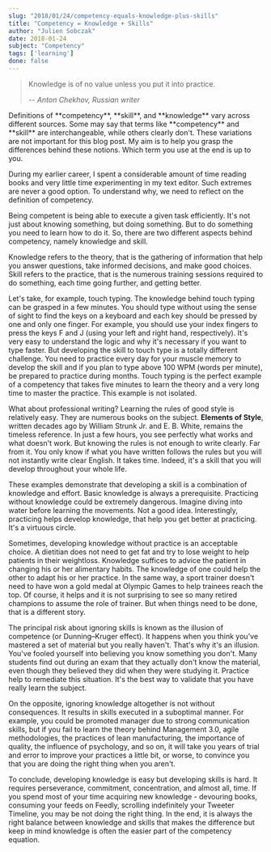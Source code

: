 ```yaml
---
slug: "2018/01/24/competency-equals-knowledge-plus-skills"
title: "Competency = Knowledge + Skills"
author: "Julien Sobczak"
date: 2018-01-24
subject: "Competency"
tags: ['learning']
done: false
---
```



> Knowledge is of no value unless you put it into practice.
>
> -- <cite>Anton Chekhov, Russian writer</cite>

<Admonition type="caution" className="license">
  Definitions of **competency**, **skill**, and **knowledge** vary across different sources. Some may say that terms like **competency** and **skill** are interchangeable, while others clearly don't. These variations are not important for this blog post. My aim is to help you grasp the differences behind these notions. Which term you use at the end is up to you.
</Admonition>

During my earlier career, I spent a considerable amount of time reading books and very little time experimenting in my text editor. Such extremes are never a good option. To understand why, we need to reflect on the definition of competency.

Being competent is being able to execute a given task efficiently. It's not just about knowing something, but doing something. But to do something you need to learn how to do it. So, there are two different aspects behind competency, namely knowledge and skill.

Knowledge refers to the theory, that is the gathering of information that help you answer questions, take informed decisions, and make good choices. Skill refers to the practice, that is the numerous training sessions required to do something, each time going further, and getting better.

Let's take, for example, touch typing. The knowledge behind touch typing can be grasped in a few minutes. You should type without using the sense of sight to find the keys on a keyboard and each key should be pressed by one and only one finger. For example, you should use your index fingers to press the keys F and J (using your left and right hand, respectively). It's very easy to understand the logic and why it's necessary if you want to type faster. But developing the skill to touch type is a totally different challenge. You need to practice every day for your muscle memory to develop the skill and if you plan to type above 100 WPM (words per minute), be prepared to practice during months. Touch typing is the perfect example of a competency that takes five minutes to learn the theory and a very long time to master the practice. This example is not isolated.

What about professional writing? Learning the rules of good style is relatively easy. They are numerous books on the subject. **Elements of Style**, written decades ago by William Strunk Jr. and‎ E. B. White, remains the timeless reference. In just a few hours, you see perfectly what works and what doesn't work. But knowing the rules is not enough to write clearly. Far from it. You only know if what you have written follows the rules but you will not instantly write clear English. It takes time. Indeed, it's a skill that you will develop throughout your whole life.

These examples demonstrate that developing a skill is a combination of knowledge and effort. Basic knowledge is always a prerequisite. Practicing without knowledge could be extremely dangerous. Imagine diving into water before learning the movements. Not a good idea. Interestingly, practicing helps develop knowledge, that help you get better at practicing. It's a virtuous circle.

Sometimes, developing knowledge without practice is an acceptable choice. A dietitian does not need to get fat and try to lose weight to help patients in their weightloss. Knowledge suffices to advice the patient in changing his or her alimentary habits. The knowledge of one could help the other to adapt his or her practice. In the same way, a sport trainer doesn't need to have won a gold medal at Olympic Games to help trainees reach the top. Of course, it helps and it is not surprising to see so many retired champions to assume the role of trainer. But when things need to be done, that is a different story.

The principal risk about ignoring skills is known as the illusion of competence (or Dunning–Kruger effect). It happens when you think you've mastered a set of material but you really haven't. That's why it's an illusion. You've fooled yourself into believing you know something you don't. Many students find out during an exam that they actually don't know the material, even though they believed they did when they were studying it. Practice help to remediate this situation. It's the best way to validate that you have really learn the subject.

On the opposite, ignoring knowledge altogether is not without consequences. It results in skills executed in a suboptimal manner. For example, you could be promoted manager due to strong communication skills, but if you fail to learn the theory behind Management 3.0, agile methodologies, the practices of lean manufacturing, the importance of quality, the influence of psychology, and so on, it will take you years of trial and error to improve your practices a little bit, or worse, to convince you that you are doing the right thing when you aren't.

To conclude, developing knowledge is easy but developing skills is hard. It requires perseverance, commitment, concentration, and almost all, time. If you spend most of your time acquiring new knowledge - devouring books, consuming your feeds on Feedly, scrolling indefinitely your Tweeter Timeline, you may be not doing the right thing. In the end, it is always the right balance between knowledge and skills that makes the difference but keep in mind knowledge is often the easier part of the competency equation.
